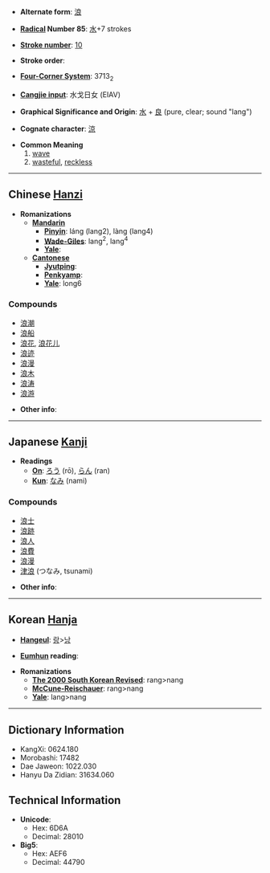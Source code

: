 * '''Alternate form''': [[浪]]

* '''[[Wiktionary:Chinese radical index| Radical]] Number 85''': [[Wiktionary:Chinese radical index 水|水]]+7 strokes

* '''[[Wiktionary:Chinese total strokes index|Stroke number]]''': [[Wiktionary:Chinese total strokes index 10|10]]

* '''Stroke order''': 

* '''[[Wiktionary:Chinese four corner index|Four-Corner System]]''': 3713<sub>2</sub>

* '''[[Wiktionary:Chinese Cangjie index|Cangjie input]]''': 水戈日女 (EIAV)

* '''Graphical Significance and Origin''': [[水]] + [[良]] (pure, clear; sound "lang")

* '''Cognate character''': [[涼]]

* '''Common Meaning'''
*#[[wave]]
*# [[wasteful]], [[reckless]]

----

== Chinese [[Hanzi]] ==

* '''Romanizations'''
** '''[[Mandarin]]'''
*** '''[[Pinyin]]''': láng (lang2), làng (lang4)
*** '''[[Wade-Giles]]''': lang<sup>2</sup>, lang<sup>4</sup>
*** '''[[Yale]]''': 
** '''[[Cantonese]]'''
*** '''[[Jyutping]]''':
*** '''[[Penkyamp]]''': 
*** '''[[Yale]]''': long6

===Compounds===
*[[浪潮]]
*[[浪船]]
*[[浪花]], [[浪花儿]]
*[[浪迹]]
*[[浪漫]]
*[[浪木]]
*[[浪涛]]
*[[浪游]]

* '''Other info''': 

----

== Japanese [[Kanji]] ==

* '''Readings'''
** '''[[On]]''': [[ろう]] (rō), [[らん]] (ran)
** '''[[Kun]]''': [[なみ]] (nami)

===Compounds===
*[[浪士]]
*[[浪跡]]
*[[浪人]]
*[[浪費]]
*[[浪漫]]
*[[津浪]] (つなみ, tsunami)

* '''Other info''':  

----

== Korean [[Hanja]] ==

* '''[[Hangeul]]''': [[랑]]>[[낭]]

* '''[[Eumhun]] reading''': 

* '''Romanizations'''
** '''[[The 2000 South Korean Revised Romanization|The 2000 South Korean Revised]]''': rang>nang
** '''[[McCune-Reischauer]]''': rang>nang
** '''[[Yale]]''': lang>nang

----

== Dictionary Information ==

* KangXi: 0624.180
* Morobashi: 17482
* Dae Jaweon: 1022.030
* Hanyu Da Zidian: 31634.060

== Technical Information ==

* '''Unicode''':
** Hex: 6D6A
** Decimal: 28010
* '''Big5''':
** Hex: AEF6
** Decimal: 44790